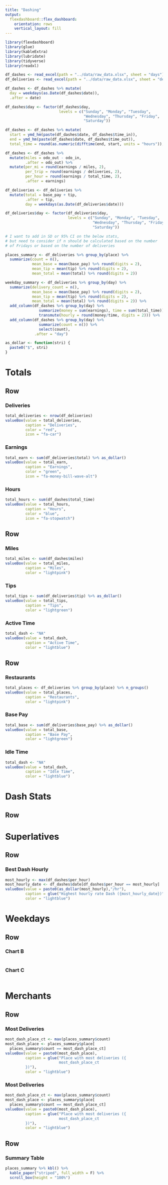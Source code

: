 ```yaml
---
title: "Dashing"
output: 
  flexdashboard::flex_dashboard:
    orientation: rows
    vertical_layout: fill
---
```


```r
library(flexdashboard)
library(glue)
library(kableExtra)
library(lubridate)
library(tidyverse)
library(readxl)

df_dashes <- read_excel(path = "../data/raw_data.xlsx", sheet = "days")
df_deliveries <- read_excel(path = "../data/raw_data.xlsx", sheet = "deliveries")

df_dashes <- df_dashes %>% mutate(
  day = weekdays(as.Date(df_dashes$date)),
  .after = date)

df_dashes$day <- factor(df_dashes$day,
                        levels = c("Sunday", "Monday", "Tuesday",
                                   "Wednesday", "Thursday", "Friday",
                                   "Saturday"))

df_dashes <- df_dashes %>% mutate(
  start = ymd_hm(paste(df_dashes$date, df_dashes$time_in)),
  end = ymd_hm(paste(df_dashes$date, df_dashes$time_out)),
  total_time = round(as.numeric(difftime(end, start, units = "hours")), digits = 2))

df_dashes <- df_dashes %>%
  mutate(miles = odo_out - odo_in,
         .after = odo_out) %>% 
  mutate(per_mi = round(earnings / miles, 2),
         per_trip = round(earnings / deliveries, 2),
         per_hour = round(earnings / total_time, 2),
         .after = earnings)

df_deliveries <- df_deliveries %>% 
  mutate(total = base_pay + tip,
         .after = tip,
         day = weekdays(as.Date(df_deliveries$date)))

df_deliveries$day <- factor(df_deliveries$day,
                            levels = c("Sunday", "Monday", "Tuesday",
                                       "Wednesday", "Thursday", "Friday",
                                       "Saturday"))

# I want to add in SD or 95% CI on the below stats,
# but need to consider if n should be calculated based on the number
# of Fridays or based on the number of deliveries

places_summary <- df_deliveries %>% group_by(place) %>% 
  summarize(count = n(),
            mean_base = mean(base_pay) %>% round(digits = 2),
            mean_tip = mean(tip) %>% round(digits = 2),
            mean_total = mean(total) %>% round(digits = 2))

weekday_summary <- df_deliveries %>% group_by(day) %>% 
  summarize(delivery_count = n(),
            mean_base = mean(base_pay) %>% round(digits = 2),
            mean_tip = mean(tip) %>% round(digits = 2),
            mean_total = mean(total) %>% round(digits = 2)) %>% 
  add_column(df_dashes %>% group_by(day) %>%
               summarize(money = sum(earnings), time = sum(total_time)) %>%
               transmute(hourly = round(money/time, digits = 2))) %>% 
  add_column(df_dashes %>% group_by(day) %>% 
               summarize(count = n()) %>% 
               select(count),
             .after = "day")

as_dollar <- function(stri) {
  paste0("$", stri)
}
```

Totals {data-icon="glyphicon-globe"}
=======================================================================
Row {data-width=150}
-----------------------------------------------------------------------

### Deliveries

```r
total_deliveries <- nrow(df_deliveries)
valueBox(value = total_deliveries,
         caption = "Deliveries",
         color = "red",
         icon = "fa-car")
```

### Earnings

```r
total_earn <- sum(df_deliveries$total) %>% as_dollar()
valueBox(value = total_earn,
         caption = "Earnings",
         color = "green",
         icon = "fa-money-bill-wave-alt")
```

### Hours

```r
total_hours <- sum(df_dashes$total_time)
valueBox(value = total_hours,
         caption = "Hours",
         color = "blue",
         icon = "fa-stopwatch")
```

Row {data-width=150}
-----------------------------------------------------------------------

### Miles

```r
total_miles <- sum(df_dashes$miles)
valueBox(value = total_miles,
         caption = "Miles",
         color = "lightpink")
```

### Tips

```r
total_tips <- sum(df_deliveries$tip) %>% as_dollar()
valueBox(value = total_tips,
         caption = "Tips",
         color = "lightgreen")
```

### Active Time

```r
total_dash <- "NA"
valueBox(value = total_dash,
         caption = "Active Time",
         color = "lightblue")
```

Row {data-width=150}
-----------------------------------------------------------------------

### Restaurants

```r
total_places <- df_deliveries %>% group_by(place) %>% n_groups()
valueBox(value = total_places,
         caption = "Restaurants",
         color = "lightpink")
```

### Base Pay

```r
total_base <- sum(df_deliveries$base_pay) %>% as_dollar()
valueBox(value = total_base,
         caption = "Base Pay",
         color = "lightgreen")
```

### Idle Time

```r
total_dash <- "NA"
valueBox(value = total_dash,
         caption = "Idle Time",
         color = "lightblue")
```

Dash Stats
=======================================================================
Row {data-width=150}
-----------------------------------------------------------------------


Superlatives
=======================================================================

Row {data-width=150}
-----------------------------------------------------------------------

### Best Dash Hourly
```r
most_hourly <- max(df_dashes$per_hour)
most_hourly_date <- df_dashes$date[df_dashes$per_hour == most_hourly]
valueBox(value = paste0(as_dollar(most_hourly),"/hr"),
         caption = glue("Highest hourly rate Dash ({most_hourly_date})"),
         color = "lightblue")
```

Weekdays {data-icon="fa-calendar"}
=======================================================================

Row {data-width=350}
-----------------------------------------------------------------------

### Chart B

```r

```

### Chart C

```r

```


Merchants {data-icon="fa-utensils"}
=======================================================================

Row {data-width=150}
-----------------------------------------------------------------------

### Most Deliveries

```r
most_dash_place_ct <- max(places_summary$count)
most_dash_place <- places_summary$place[
  places_summary$count == most_dash_place_ct]
valueBox(value = paste0(most_dash_place),
         caption = glue("Place with most deliveries ({
                        most_dash_place_ct
         })"),
         color = "lightblue")
```

### Most Deliveries

```r
most_dash_place_ct <- max(places_summary$count)
most_dash_place <- places_summary$place[
  places_summary$count == most_dash_place_ct]
valueBox(value = paste0(most_dash_place),
         caption = glue("Place with most deliveries ({
                        most_dash_place_ct
         })"),
         color = "lightblue")
```

Row {data-width=150}
-----------------------------------------------------------------------

### Summary Table

```r
places_summary %>% kbl() %>%
  kable_paper("striped", full_width = F) %>%
  scroll_box(height = "100%")
  

```

